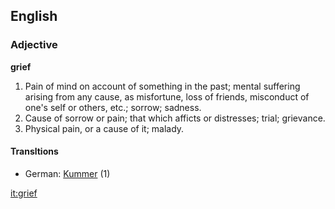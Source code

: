 ==English==

===Adjective===

'''grief'''

#Pain of mind on account of something in the past; mental suffering arising from any cause, as misfortune, loss of friends, misconduct of one's self or others, etc.; sorrow; sadness.
#Cause of sorrow or pain; that which afficts or distresses; trial; grievance.
#Physical pain, or a cause of it; malady.

====Transltions====
* German: [[Kummer]] (1)

[[it:grief]]